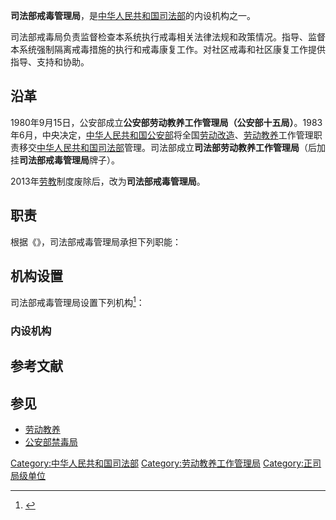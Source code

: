 {{Infobox PRCG |color = darkblue
|机构名称=司法部戒毒管理局
|标志1=Police_Badge,P.R.China.svg
|标志1说明=[[中华人民共和国人民警察警徽|中华人民共和国人民警察警徽]]
|标志2=Red_star.svg
|标志2说明=[[s:国务院关于国家行政机关和企业事业单位社会团体印章管理的规定|1999年规定]]：[[印章|印章]][[直径|直径]]4.2厘米，中央刊[[五角星|五角星]]，由[[中华人民共和国司法部|司法部]]制发。
|上级机构=[[中华人民共和国司法部|中华人民共和国司法部]]
|机构类型=司法部内设机构
|行政级别=正司局级
|职位1=局长 
|人员1=[[曹学军|曹学军]] {{Small|[[一级警监|一级警监]]}}
|职位2=副局长
|人员2=[[顾元龙|顾元龙]]<br>[[李一黎|李一黎]] {{Small|[[二级警监|二级警监]]}}
|成立时间=
|地址1=[[北京市|北京市]]
}}
'''司法部戒毒管理局'''，是[[中华人民共和国司法部|中华人民共和国司法部]]的内设机构之一。

司法部戒毒局负责监督检查本系统执行戒毒相关法律法规和政策情况。指导、监督本系统强制隔离戒毒措施的执行和戒毒康复工作。对社区戒毒和社区康复工作提供指导、支持和协助。

== 沿革 ==
1980年9月15日，公安部成立'''公安部劳动教养工作管理局（公安部十五局）'''。1983年6月，中央决定，[[中华人民共和国公安部|中华人民共和国公安部]]将全国[[劳动改造|劳动改造]]、[[劳动教养|劳动教养]]工作管理职责移交[[中华人民共和国司法部|中华人民共和国司法部]]管理。司法部成立'''司法部劳动教养工作管理局'''（后加挂'''司法部戒毒管理局'''牌子）。

2013年[[劳教|劳教]]制度废除后，改为'''司法部戒毒管理局'''。

== 职责 ==
根据《{{s|司法部职能配置、内设机构和人员编制规定}}》，司法部戒毒管理局承担下列职能：
{{columns-list|2|
# 负责监督检查本系统执行戒毒相关法律法规和政策情况。
# 指导、监督本系统强制隔离戒毒措施的执行和戒毒康复工作。
# 对社区戒毒和社区康复工作提供指导、支持和协助。
}}

== 机构设置 ==
司法部戒毒管理局设置下列机构<ref>{{Cite web |url=http://www.moj.gov.cn/ldjyglj/content/2010-12/06/content_408574.htm?node=256 |title=司法部网>> 劳动教养管理局（戒毒管理局）>> 内设机构 |accessdate=2013-12-28 |archive-date=2013-12-30 |archive-url=https://web.archive.org/web/20131230233431/http://www.moj.gov.cn/ldjyglj/content/2010-12/06/content_408574.htm?node=256 |dead-url=no }}</ref>：
=== 内设机构 ===
{{columns-list|2|
* 办公室
* 政治处
* 研究室
* 管理教育处
* 医疗和生活卫生处
* 戒毒康复处
* 规划科技和生产处
* 习艺劳动处
* 财务处
}}

== 参考文献 ==
{{Reflist}}

== 参见 ==
* [[劳动教养|劳动教养]]
* [[公安部禁毒局|公安部禁毒局]]

[[Category:中华人民共和国司法部|Category:中华人民共和国司法部]]
[[Category:劳动教养工作管理局|Category:劳动教养工作管理局]]
[[Category:正司局级单位|Category:正司局级单位]]